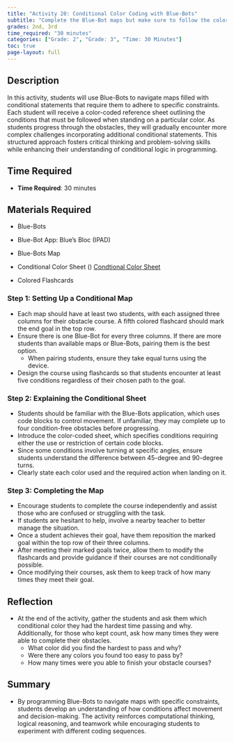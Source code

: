 ```yaml
---
title: "Activity 20: Conditional Color Coding with Blue-Bots"
subtitle: "Complete the Blue-Bot maps but make sure to follow the color code."
grades: 2nd, 3rd
time_required: "30 minutes"
categories: ["Grade: 2", "Grade: 3", "Time: 30 Minutes"]
toc: true
page-layout: full
---
```


## Description

In this activity, students will use Blue-Bots to navigate maps filled with conditional statements that require them to adhere to specific constraints. Each student will receive a color-coded reference sheet outlining the conditions that must be followed when standing on a particular color. As students progress through the obstacles, they will gradually encounter more complex challenges incorporating additional conditional statements. This structured approach fosters critical thinking and problem-solving skills while enhancing their understanding of conditional logic in programming.

## Time Required

- **Time Required**: 30 minutes

## Materials Required

- Blue-Bots 
- Blue-Bot App: Blue's Bloc (IPAD)
- Blue-Bots Map 
- Conditional Color Sheet () [Condtional Color Sheet](./ColorSheet.pdf)

- Colored Flashcards

### Step 1: Setting Up a Conditional Map

- Each map should have at least two students, with each assigned three columns for their obstacle course. A fifth colored flashcard should mark the end goal in the top row.
- Ensure there is one Blue-Bot for every three columns. If there are more students than available maps or Blue-Bots, pairing them is the best option.
    - When pairing students, ensure they take equal turns using the device.
- Design the course using flashcards so that students encounter at least five conditions regardless of their chosen path to the goal.

### Step 2: Explaining the Conditional Sheet

- Students should be familiar with the Blue-Bots application, which uses code blocks to control movement. If unfamiliar, they may complete up to four condition-free obstacles before progressing.
- Introduce the color-coded sheet, which specifies conditions requiring either the use or restriction of certain code blocks.
- Since some conditions involve turning at specific angles, ensure students understand the difference between 45-degree and 90-degree turns.
- Clearly state each color used and the required action when landing on it.

### Step 3: Completing the Map 

- Encourage students to complete the course independently and assist those who are confused or struggling with the task.
- If students are hesitant to help, involve a nearby teacher to better manage the situation.
- Once a student achieves their goal, have them reposition the marked goal within the top row of their three columns.
- After meeting their marked goals twice, allow them to modify the flashcards and provide guidance if their courses are not conditionally possible. 
- Once modifying their courses, ask them to keep track of how many times they meet their goal. 

## Reflection

- At the end of the activity, gather the students and ask them which conditional color they had the hardest time passing and why. Additionally, for those who kept count, ask how many times they were able to complete their obstacles.
    - What color did you find the hardest to pass and why?
    - Were there any colors you found too easy to pass by?
    - How many times were you able to finish your obstacle courses?

## Summary

- By programming Blue-Bots to navigate maps with specific constraints, students develop an understanding of how conditions affect movement and decision-making. The activity reinforces computational thinking, logical reasoning, and teamwork while encouraging students to experiment with different coding sequences.
